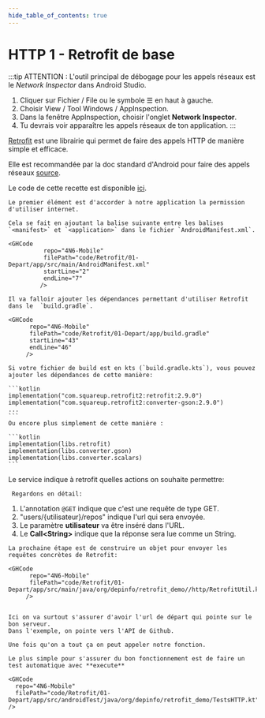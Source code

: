 ```yaml
---
hide_table_of_contents: true
---
```


# HTTP 1 - Retrofit de base

:::tip
ATTENTION : L'outil principal de débogage pour les appels réseaux est le *Network Inspector* dans Android Studio.
1. Cliquer sur Fichier / File ou le symbole  ☰ en haut à gauche.
2. Choisir View / Tool Windows / AppInspection.
3. Dans la fenêtre AppInspection, choisir l'onglet **Network Inspector**.
4. Tu devrais voir apparaître les appels réseaux de ton application.
:::

[Retrofit](https://square.github.io/retrofit/) est une librairie qui permet de faire des appels HTTP de manière simple et efficace.

Elle est recommandée par la doc standard d'Android pour faire des appels réseaux [source](https://developer.android.com/codelabs/basic-android-kotlin-compose-getting-data-internet?hl=fr#0).

Le code de cette recette est disponible [ici](https://github.com/departement-info-cem/4N6-Mobile/tree/main/code/Retrofit/01-Depart/).

<Tabs queryString="recette-string">
  <TabItem value="AndroidManifest.xml" label="AndroidManifest.xml">

    Le premier élément est d'accorder à notre application la permission d'utiliser internet.

    Cela se fait en ajoutant la balise suivante entre les balises `<manifest>` et `<application>` dans le fichier `AndroidManifest.xml`.

    <GHCode
              repo="4N6-Mobile"
              filePath="code/Retrofit/01-Depart/app/src/main/AndroidManifest.xml"
              startLine="2"
              endLine="7"
             />

  </TabItem>
  <TabItem value="build.gradle" label="build.gradle">

    Il va falloir ajouter les dépendances permettant d'utiliser Retrofit dans le  `build.gradle`.

    <GHCode
          repo="4N6-Mobile"
          filePath="code/Retrofit/01-Depart/app/build.gradle"
          startLine="43"
          endLine="46"
         />

    Si votre fichier de build est en kts (`build.gradle.kts`), vous pouvez ajouter les dépendances de cette manière:

    ```kotlin
    implementation("com.squareup.retrofit2:retrofit:2.9.0")
    implementation("com.squareup.retrofit2:converter-gson:2.9.0")
    ...
    ```
    Ou encore plus simplement de cette manière :

    ```kotlin
    implementation(libs.retrofit)
    implementation(libs.converter.gson)
    implementation(libs.converter.scalars)
    ```

  </TabItem>
  <TabItem value="Service.kt" label="Service.kt">
    Le service indique à retrofit quelles actions on souhaite permettre:
    <GHCode
      repo="4N6-Mobile"
      filePath="code/Retrofit/01-Depart/app/src/main/java/org/depinfo/retrofit_demo/http/Service.kt"
     />

     Regardons en détail:

1. L'annotation `@GET` indique que c'est une requête de type GET.
2. "users/\{utilisateur\}/repos" indique l'url qui sera envoyée.
3. Le paramètre **utilisateur** va être inséré dans l'URL.
4. Le **Call\<String\>** indique que la réponse sera lue comme un String.

  </TabItem>
  <TabItem value="RetrofitUtil.kt" label="RetrofitUtil.kt">

    La prochaine étape est de construire un objet pour envoyer les requêtes concrètes de Retrofit:

    <GHCode
          repo="4N6-Mobile"
          filePath="code/Retrofit/01-Depart/app/src/main/java/org/depinfo/retrofit_demo//http/RetrofitUtil.kt"
         />


    Ici on va surtout s'assurer d'avoir l'url de départ qui pointe sur le bon serveur.
    Dans l'exemple, on pointe vers l'API de Github.

  </TabItem>
  <TabItem value="TestsHTTP.kt" label="TestsHTTP.kt">

    Une fois qu'on a tout ça on peut appeler notre fonction.

    Le plus simple pour s'assurer du bon fonctionnement est de faire un test automatique avec **execute**

    <GHCode
      repo="4N6-Mobile"
      filePath="code/Retrofit/01-Depart/app/src/androidTest/java/org/depinfo/retrofit_demo/TestsHTTP.kt"
    />

  </TabItem>
</Tabs>
